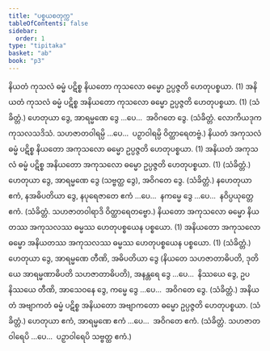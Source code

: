 ```yaml
---
title: "ပစ္စယစတုက္က"
tableOfContents: false
sidebar:
  order: 1
type: "tipitaka"
basket: "ab"
book: "p3"
---
```



<DynamicBreadcrumb />

<Division number="94" book="p3" e="ch" v="39" p="413">

<Paragraph number="2575" book="p3">
နိယတံ ကုသလံ ဓမ္မံ ပဋိစ္စ နိယတော ကုသလော ဓမ္မော ဥပ္ပဇ္ဇတိ ဟေတုပစ္စယာ. (1)
</Paragraph>

<Paragraph number="2576" book="p3">
အနိယတံ ကုသလံ ဓမ္မံ ပဋိစ္စ အနိယတော ကုသလော ဓမ္မော ဥပ္ပဇ္ဇတိ ဟေတုပစ္စယာ. (1) (သံခိတ္တံ.)
</Paragraph>

</Division>
<Division number="95" book="p3" e="ch" v="39" p="448">

<Paragraph number="2577" book="p3">
ဟေတုယာ ဒွေ, အာရမ္မဏေ ဒွေ …ပေ…  အဝိဂတေ ဒွေ. (သံခိတ္တံ. လောကိယဒုကကုသလသဒိသံ. သဟဇာတဝါရမ္ပိ …ပေ…  ပဉှာဝါရမ္ပိ ဝိတ္ထာရေတဗ္ဗံ.)
</Paragraph>

</Division>
<Division number="96" book="p3" e="ch" v="39" p="448">

<Paragraph number="2578" book="p3">
နိယတံ အကုသလံ ဓမ္မံ ပဋိစ္စ နိယတော အကုသလော ဓမ္မော ဥပ္ပဇ္ဇတိ ဟေတုပစ္စယာ. (1)
</Paragraph>

<Paragraph number="2579" book="p3">
အနိယတံ အကုသလံ ဓမ္မံ ပဋိစ္စ အနိယတော အကုသလော ဓမ္မော ဥပ္ပဇ္ဇတိ ဟေတုပစ္စယာ. (1) (သံခိတ္တံ.)
</Paragraph>

</Division>
<Division number="97" book="p3" e="ch" v="39" p="448">

<Paragraph number="2580" book="p3">
ဟေတုယာ ဒွေ, အာရမ္မဏေ ဒွေ (သဗ္ဗတ္ထ ဒွေ), အဝိဂတေ ဒွေ. (သံခိတ္တံ.)
</Paragraph>

<Paragraph number="2581" book="p3">
နဟေတုယာ ဧကံ, နအဓိပတိယာ ဒွေ, နပုရေဇာတေ ဧကံ …ပေ…  နကမ္မေ ဒွေ …ပေ…  နဝိပ္ပယုတ္တေ ဧကံ. (သံခိတ္တံ. သဟဇာတဝါရာဒိ ဝိတ္ထာရေတဗ္ဗော.)
</Paragraph>

</Division>
<Division number="98" book="p3" e="ch" v="39" p="448">

<Paragraph number="2582" book="p3">
နိယတော အကုသလော ဓမ္မော နိယတဿ အကုသလဿ ဓမ္မဿ ဟေတုပစ္စယေန ပစ္စယော. (1)
</Paragraph>

<Paragraph number="2583" book="p3">
အနိယတော အကုသလော ဓမ္မော အနိယတဿ အကုသလဿ ဓမ္မဿ ဟေတုပစ္စယေန ပစ္စယော. (1) (သံခိတ္တံ.)
</Paragraph>

</Division>
<Division number="99" book="p3" e="ch" v="39" p="448">

<Paragraph number="2584" book="p3">
ဟေတုယာ ဒွေ, အာရမ္မဏေ တီဏိ, အဓိပတိယာ ဒွေ (နိယတေ သဟဇာတာဓိပတိ, ဒုတိယေ အာရမ္မဏာဓိပတိ သဟဇာတာဓိပတိ), အနန္တရေ ဒွေ …ပေ…  နိဿယေ ဒွေ, ဥပနိဿယေ တီဏိ, အာသေဝနေ ဒွေ, ကမ္မေ ဒွေ …ပေ…  အဝိဂတေ ဒွေ. (သံခိတ္တံ.)
</Paragraph>

</Division>
<Division number="100" book="p3" e="ch" v="39" p="448">

<Paragraph number="2585" book="p3">
အနိယတံ အဗျာကတံ ဓမ္မံ ပဋိစ္စ အနိယတော အဗျာကတော ဓမ္မော ဥပ္ပဇ္ဇတိ ဟေတုပစ္စယာ. (သံခိတ္တံ.)
</Paragraph>

<Paragraph number="2586" book="p3">
ဟေတုယာ ဧကံ, အာရမ္မဏေ ဧကံ …ပေ…  အဝိဂတေ ဧကံ. (သံခိတ္တံ. သဟဇာတဝါရေပိ …ပေ…  ပဉှာဝါရေပိ သဗ္ဗတ္ထ ဧကံ.)
</Paragraph>
</Division>